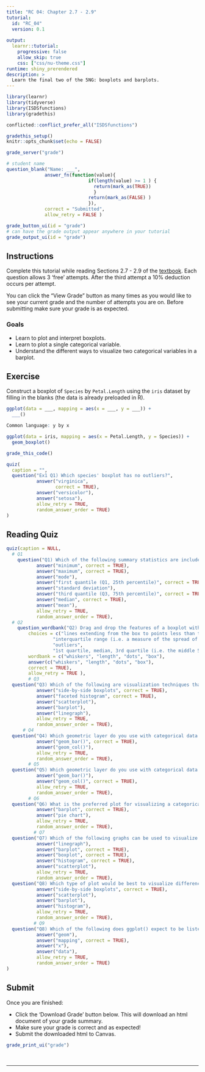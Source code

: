 ```yaml
---
title: "RC 04: Chapter 2.7 - 2.9"
tutorial:
  id: "RC_04"
  version: 0.1
  
output:
  learnr::tutorial:
    progressive: false
    allow_skip: true
    css: ["css/nu-theme.css"]
runtime: shiny_prerendered
description: >
  Learn the final two of the 5NG: boxplots and barplots.
---
```


```r
library(learnr)
library(tidyverse)
library(ISDSfunctions)
library(gradethis)

conflicted::conflict_prefer_all("ISDSfunctions")

gradethis_setup()
knitr::opts_chunk$set(echo = FALSE)
```


```r
grade_server("grade")
```

```r
# student name
question_blank("Name: ___",
              answer_fn(function(value){
                              if(length(value) >= 1 ) {
                                return(mark_as(TRUE))
                                }
                              return(mark_as(FALSE) )
                              }),
              correct = "Submitted",
              allow_retry = FALSE )
```

```r
grade_button_ui(id = "grade")
# can have the grade output appear anywhere in your tutorial
grade_output_ui(id = "grade")
```

## Instructions

Complete this tutorial while reading Sections 2.7 - 2.9 of the [textbook](https://nustat.github.io/intro-stat-data-sci/02-visualization.html). Each question allows 3 'free' attempts. After the third attempt a 10% deduction occurs per attempt.

You can click the "View Grade" button as many times as you would like to see your current grade and the number of attempts you are on. Before submitting make sure your grade is as expected.

### Goals

-   Learn to plot and interpret boxplots.
-   Learn to plot a single categorical variable.
-   Understand the different ways to visualize two categorical variables in a barplot.

## Exercise

Construct a boxplot of `Species` by `Petal.Length` using the `iris` dataset by filling in the blanks (the data is already preloaded in R).

```r
ggplot(data = ___, mapping = aes(x = ___, y = ___)) +
  ___()
```

```r
Common language: y by x
```


```r
ggplot(data = iris, mapping = aes(x = Petal.Length, y = Species)) +
  geom_boxplot()
```

```r
grade_this_code()
```

```r
quiz(
  caption = "",
  question("Ex1 Q1) Which species' boxplot has no outliers?",
           answer("virginica",
                  correct = TRUE),
           answer("versicolor"),
           answer("setosa"),
           allow_retry = TRUE,
           random_answer_order = TRUE)
)
```


## Reading Quiz

```r
quiz(caption = NULL,
  # Q1
    question("Q1) Which of the following summary statistics are included in the five-number summary and are used to construct a boxplot when there are no “outliers” in the data?",
           answer("minimum", correct = TRUE),
           answer("maximum", correct = TRUE),
           answer("mode"),
           answer("first quantile (Q1, 25th percentile)", correct = TRUE),
           answer("standard deviation"),
           answer("third quantile (Q3, 75th percentile)", correct = TRUE),
           answer("median", correct = TRUE),
           answer("mean"),
           allow_retry = TRUE,
           random_answer_order = TRUE), 
  # Q2
    question_wordbank("Q2) Drag and drop the features of a boxplot with the information they display about the data.",
        choices = c("lines extending from the box to points less than the 25th percentile or greater than the 75th percentile",
                 "interquartile range (i.e. a measure of the spread of the data)",
                 "outliers",
                 "1st quartile, median, 3rd quartile (i.e. the middle 50% of the data)"),
        wordbank = c("whiskers", "length", "dots", "box"),
        answer(c("whiskers", "length", "dots", "box"), 
        correct = TRUE), 
        allow_retry = TRUE ),
        # Q3
  question("Q3) Which of the following are visualization techniques that allow comparison of distributions of a numerical variable split or grouped by another variable? Select all that apply.",
           answer("side-by-side boxplots", correct = TRUE),
           answer("faceted histogram", correct = TRUE),
           answer("scatterplot"),
           answer("barplot"),
           answer("linegraph"),
           allow_retry = TRUE,
           random_answer_order = TRUE), 
      # Q4
  question("Q4) Which geometric layer do you use with categorical data that is NOT pre-counted?",
           answer("geom_bar()", correct = TRUE),
           answer("geom_col()"),
           allow_retry = TRUE,
           random_answer_order = TRUE), 
        # Q5
  question("Q5) Which geometric layer do you use with categorical data that is pre-counted?",
           answer("geom_bar()"),
           answer("geom_col()", correct = TRUE),
           allow_retry = TRUE,
           random_answer_order = TRUE), 
        # Q6
  question("Q6) What is the preferred plot for visualizing a categorical variable?",
           answer("barplot", correct = TRUE),
           answer("pie chart"),
           allow_retry = TRUE,
           random_answer_order = TRUE), 
          # Q7
  question("Q7) Which of the following graphs can be used to visualize a single variable? Select all that apply.",
           answer("linegraph"),
           answer("barplot", correct = TRUE),
           answer("boxplot", correct = TRUE),
           answer("histogram", correct = TRUE),
           answer("scatterplot"),
           allow_retry = TRUE,
           random_answer_order = TRUE), 
  question("Q8) Which type of plot would be best to visualize differences in the distribution of life expectancy by continent?",
           answer("side-by-side boxplots", correct = TRUE),
           answer("scatterplot"),
           answer("barplot"),
           answer("histogram"),
           allow_retry = TRUE,
           random_answer_order = TRUE),
          # Q9
  question("Q8) Which of the following does ggplot() expect to be listed as the second argument by default?",
           answer("geom"),
           answer("mapping", correct = TRUE),
           answer("x"),
           answer("data"),
           allow_retry = TRUE,
           random_answer_order = TRUE)
)
```

## Submit

Once you are finished:

-   Click the 'Download Grade' button below. This will download an html document of your grade summary.
-   Make sure your grade is correct and as expected!
-   Submit the downloaded html to Canvas.

```r
grade_print_ui("grade")
```

<br>
<hr /> 
<br>

<!-- ```{r} -->
<!-- bootstrapPage( -->
<!--      div(style="display:inline-block",  -->
<!--          strong("Optional:") ), -->
<!--      div(style="display:inline-block", -->
<!--          print_ui("Print", label = "full reading check") ), -->
<!--      div(style="display:inline-block",  -->
<!--          p("for your own review and records.") )  -->
<!--      ) -->
<!-- ``` -->
<!-- <hr />  -->
